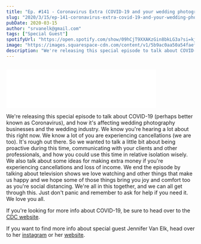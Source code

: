 ```yaml
---
title: "Ep. #141 - Coronavirus Extra (COVID-19 and your wedding photography business) with Jenn Van Elk"
slug: "2020/3/15/ep-141-coronavirus-extra-covid-19-and-your-wedding-photography-business-with-jenn-van-elk"
pubDate: 2020-03-15
author: "srvanelk@gmail.com"
tags: ["Special Guest"]
spotifyUrl: "https://open.spotify.com/show/09hCjT9XXAKzGin8bkLG3a?si=kjRZvQ1JTb6Ov3HVzSSlWA"
image: "https://images.squarespace-cdn.com/content/v1/5b9ac0aa50a54faef024c950/1584250913896-3BGLIS9WKKF39SAGG8Q4/wine+opener.jpg?format=original"
description: "We're releasing this special episode to talk about COVID-19 (perhaps better known as Coronavirus), and how it's affecting wedding photography businesses and the wedding industry. We know you're hearing a lot about this right now. We know a lot of you are experiencing cancellations (we are too). It's rough out there. So we wanted to talk a little bit about being proactive during this time, communicating with your clients and other professionals, and how you could use this time in relative isolation wisely. We also talk about some ideas for making extra money if you're experiencing cancellations and loss of income. We end the episode by talking about television shows we love watching and other things that make us happy and we hope some of those things bring you joy and comfort too as you're social distancing. We're all in this together, and we can all get through this. Just don't panic and remember to ask for help if you need it. We love you all."
---
```


<figure>
  <img src="https://images.squarespace-cdn.com/content/v1/5b9ac0aa50a54faef024c950/1584250913896-3BGLIS9WKKF39SAGG8Q4/wine+opener.jpg?format=original" alt="" />
</figure>
<iframe class="embedly-embed" src="//cdn.embedly.com/widgets/media.html?src=https%3A%2F%2Fanchor.fm%2Fweddingphotohangover%2Fembed%2Fepisodes%2FEp--141---Coronavirus-Extra-COVID-19-and-your-wedding-photography-business-with-Jenn-Van-Elk-ebhka0&display_name=Anchor+FM+Inc.&url=https%3A%2F%2Fanchor.fm%2Fweddingphotohangover%2Fepisodes%2FEp--141---Coronavirus-Extra-COVID-19-and-your-wedding-photography-business-with-Jenn-Van-Elk-ebhka0&image=https%3A%2F%2Fd3t3ozftmdmh3i.cloudfront.net%2Fproduction%2Fpodcast_uploaded_episode400%2F805714%2F805714-1584250678619-816acaa26b141.jpg&key=61d05c9d54e8455ea7a9677c366be814&type=text%2Fhtml&schema=anchor&wmode=opaque" width="400" height="102" scrolling="no" title="Anchor FM Inc. embed" frameborder="0" allow="autoplay; fullscreen" allowfullscreen="true"></iframe>

We're releasing this special episode to talk about COVID-19 (perhaps better known as Coronavirus), and how it's affecting wedding photography businesses and the wedding industry. We know you're hearing a lot about this right now. We know a lot of you are experiencing cancellations (we are too). It's rough out there. So we wanted to talk a little bit about being proactive during this time, communicating with your clients and other professionals, and how you could use this time in relative isolation wisely. We also talk about some ideas for making extra money if you're experiencing cancellations and loss of income. We end the episode by talking about television shows we love watching and other things that make us happy and we hope some of those things bring you joy and comfort too as you're social distancing. We're all in this together, and we can all get through this. Just don't panic and remember to ask for help if you need it. We love you all.

If you're looking for more info about COVID-19, be sure to head over to the [CDC website](https://www.cdc.gov/coronavirus/2019-ncov/index.html).

If you want to find more info about special guest Jennifer Van Elk, head over to her [instagram](https://www.instagram.com/jennvanelk/?hl=en) or her [website](https://jennifervanelk.com/).

